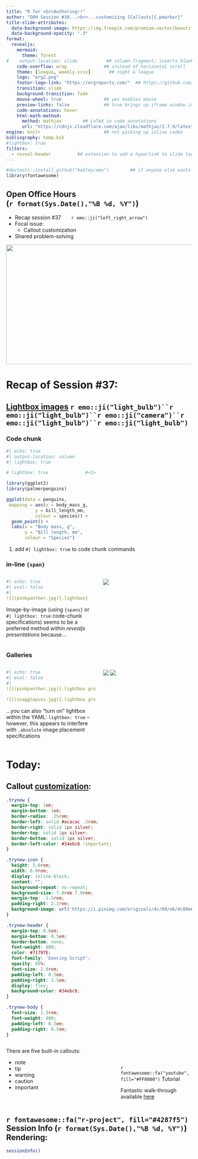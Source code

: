 ```yaml
---
title: "R for <br>Authoring!!" 
author: "OOH Session #38...<br>...customizing [Callouts]{.pmarker}" 
title-slide-attributes: 
  data-background-image: https://img.freepik.com/premium-vector/beautiful-woman-with-megaphone-pop-art-retro-vector-illustration_113655-177.jpg
  data-background-opacity: ".3"
format:
  revealjs:
    mermaid:
      theme: forest
#    output-location: slide           ## column-fragment; inserts blank 2nd slide
    code-overflow: wrap              ## instead of horizontal scroll
    theme: [league, weekly.scss]       ## night & league
    logo: "erg2.png"
    footer-logo-link: "https://ergreports.com/"  ## https://github.com/shafayetShafee/reveal-header#readme
    transition: slide
    background-transition: fade
    mouse-wheel: true                ## yes enables mouse
    preview-links: false             ## true brings up iframe window instead of "site"
    code-annotations: hover 
    html-math-method: 
      method: mathjax        ## LaTeX in code annotations
      url: "https://cdnjs.cloudflare.com/ajax/libs/mathjax/2.7.9/latest.js?config=TeX-MML-AM_CHTML"
engine: knitr                        ## not picking up inline codes
bibliography: temp.bib
#lightbox: true
filters: 
  - reveal-header          ## extension to add a hyperlink to slide logo
---
```


```r
#devtools::install_github("hadley/emo")        ## if anyone else wants to render
library(fontawesome)
```

## Open Office Hours <br>(`r format(Sys.Date(),"%B %d, %Y")`)

::: {layout="[80,20]"}
::: first-column
-   Recap session #37&nbsp;&nbsp;&nbsp;&nbsp;&nbsp;&nbsp;&nbsp;`r emo::ji("left_right_arrow")`
-   Focal issue:
    - [Callout]{.pmarker} customization
-   Shared problem-solving
:::

::: second-column
:::

:::

![](img/title37.JPG){.absolute top="170" right="-120" width="600" height="325"}

# Recap of Session #37: 

## [[Lightbox]{.lbox} images](https://quarto.org/docs/output-formats/html-lightbox-figures.html) `r emo::ji("light_bulb")``r emo::ji("light_bulb")``r emo::ji("camera")``r emo::ji("light_bulb")``r emo::ji("light_bulb")`

::: {.panel-tabset}

### Code chunk

```r
#| echo: true
#| output-location: column
#| lightbox: true

# lightbox: true              #<1>

library(ggplot2)
library(palmerpenguins)

ggplot(data = penguins,
 mapping = aes(x = body_mass_g, 
           y = bill_length_mm, 
           colour = species)) +
  geom_point() +
  labs(x = "Body mass, g", 
       y = "Bill length, mm", 
       colour = "Species") 

```
1. add `#| lightbox: true` to code chunk commands

### in-line `{span}`

:::: {.columns}
::: {.column width="50%"}

```yaml
#| echo: true
#| eval: false
#| 
![](pinkpanther.jpg){.lightbox}
```

::: {.callout-tip}
Image-by-image (using `{spans}` or `#| lightbox: true` code-chunk specifications) seems to be a preferred method *within revealjs presentations* because...
:::

:::

::: {.column width="50%"}

![](https://i.pinimg.com/736x/01/ff/45/01ff45cc072005ce57c8b4b1e3b3a676.jpg){.lightbox}

:::
::::

### Galleries

:::: {.columns}
::: {.column width="50%"}

```yaml
#| echo: true
#| eval: false
#| 
![](pinkpanther.jpg){.lightbox group="pinko"}

![](snagglepuss.jpg){.lightbox group="pinko"}
```

::: {.callout-warning}
...you can also "turn on" lightbox within the YAML: `lightbox: true` -- however, this appears to interfere with `.absolute` image placement specifications
:::

:::

::: {.column width="50%"}
![](https://upload.wikimedia.org/wikipedia/en/9/96/Pink_Panther.png){.lightbox group="pinko"}
![](https://upload.wikimedia.org/wikipedia/en/thumb/9/9e/Snagglepuss.png/225px-Snagglepuss.png){.lightbox group="pinko"}
:::
::::

:::

# Today: 

## [Callout]{.pmarker} [customization](https://github.com/quarto-dev/quarto-cli/blob/fe989e5468f2a5e0545a0db441a771a74f9e3098/src/resources/formats/html/styles-callout.html#L3):

```css

.trynew {
  margin-top: 1em;
  margin-bottom: 1em;  
  border-radius: .25rem;
  border-left: solid #acacac .3rem;
  border-right: solid 1px silver;
  border-top: solid 1px silver;
  border-bottom: solid 1px silver;
  border-left-color: #34ebc6 !important;
}

.trynew-icon {
  height: 5.0rem;
  width: 6.0rem;
  display: inline-block;
  content: "";
  background-repeat: no-repeat;
  background-size: 7.0rem 7.0rem;
  margin-top: -1.5rem;
  padding-right: 2.1rem;
  background-image: url('https://i.pinimg.com/originals/4c/09/e6/4c09e608d548b4abf525f3bb2b215c68.png');
}

.trynew-header {
  margin-top: 0.0em;
  margin-bottom: 0.5em;
  border-bottom: none;
  font-weight: 800;
  color: #71797E;
  font-family: 'Dancing Script';
  opacity: 85%;
  font-size: 2.0rem;
  padding-left: 0.5em;
  padding-right: 2.5em;
  display: flex;
  background-color: #34ebc6; 
}

.trynew-body {
  font-size: 1.9rem;
  font-weight: 400;
  padding-left: 0.5em;
  padding-right: 0.5em;
}
```

:::: {.columns}
::: {.column width="60%"}

:::{.callout-note}
There are five built-in callouts:  

+ note  
+ tip  
+ warning   
+ caution
+ important
:::

:::

::: {.column width="40%"}

<br>
<br>

:::{.trynew}

::::{.trynew-header}
:::::{.trynew-icon}
:::::
`r fontawesome::fa("youtube", fill="#FF0000")` Tutorial
::::

::::{.trynew-body}
[Fantastic]{.kulas3} walk-through available [here](https://www.youtube.com/watch?v=DDQO_3R-q74)
::::

:::
:::
::::

## `r fontawesome::fa("r-project", fill="#4287f5")` Session Info (`r format(Sys.Date(),"%B %d, %Y")`) Rendering:

```r
sessionInfo()
```


